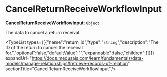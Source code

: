 
# CancelReturnReceiveWorkflowInput

 **CancelReturnReceiveWorkflowInput**: `Object`

The data to cancel a return receival.

<TypeList types={[{"name":"return_id","type":"`string`","description":"The ID of the return to cancel the receival for.","optional":false,"defaultValue":"","expandable":false,"children":[]}]} expandUrl="https://docs.medusajs.com/learn/fundamentals/data-models/manage-relationships#retrieve-records-of-relation" sectionTitle="CancelReturnReceiveWorkflowInput"/>
